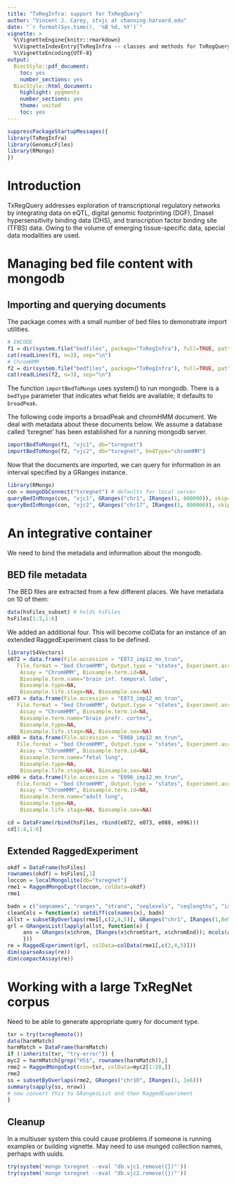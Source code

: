 ```yaml
---
title: "TxRegInfra: support for TxRegQuery"
author: "Vincent J. Carey, stvjc at channing.harvard.edu"
date: "`r format(Sys.time(), '%B %d, %Y')`"
vignette: >
  %\VignetteEngine{knitr::rmarkdown}
  %\VignetteIndexEntry{TxRegInfra -- classes and methods for TxRegQuery}
  %\VignetteEncoding{UTF-8}
output:
  BiocStyle::pdf_document:
    toc: yes 
    number_sections: yes 
  BiocStyle::html_document:
    highlight: pygments
    number_sections: yes 
    theme: united
    toc: yes 
---
```


```r
suppressPackageStartupMessages({
library(TxRegInfra)
library(GenomicFiles)
library(RMongo)
})
```

# Introduction

TxRegQuery addresses exploration of transcriptional regulatory networks
by integrating data on eQTL, digital genomic footprinting (DGF), DnaseI
hypersensitivity binding data (DHS), and transcription
factor binding site (TFBS) data.  Owing to the volume of emerging tissue-specific
data, special data modalities are used.

# Managing bed file content with mongodb

## Importing and querying documents

The package comes with a small number of bed files to demonstrate
import utilities.
```r
# ENCODE
f1 = dir(system.file("bedfiles", package="TxRegInfra"), full=TRUE, patt="ENCFF971VCD")
cat(readLines(f1, n=3), sep="\n")
# ChromHMM
f2 = dir(system.file("bedfiles", package="TxRegInfra"), full=TRUE, patt="E096_imp12")
cat(readLines(f2, n=3), sep="\n")
```

The function `importBedToMongo` uses system() to run
mongodb.
There is a `bedType` parameter that indicates what fields are available; it
defaults to `broadPeak`.

The following code imports a broadPeak and chromHMM document.
We deal with metadata about these documents below.
We assume a database called 'txregnet' has been established
for a running mongodb server.
```r
importBedToMongo(f1, "vjc1", db="txregnet")
importBedToMongo(f2, "vjc2", db="txregnet", bedType="chromHMM")
```

Now that the documents are imported, we can query for
information in an interval specified by a GRanges instance.
```r
library(RMongo)
con = mongoDbConnect("txregnet") # defaults for local server
queryBedInMongo(con, "vjc1", GRanges("chr1", IRanges(1, 800000)), skip=0, limit=5)
queryBedInMongo(con, "vjc2", GRanges("chr17", IRanges(1, 800000)), skip=0, limit=5)
```

# An integrative container

We need to bind the metadata and information about the mongodb.

## BED file metadata

The BED files are extracted from a few different places.  We have
metadata on 10 of them:
```r
data(hsFiles_subset) # holds hsFiles
hsFiles[1:3,1:6]
```
We added an additional four.  This will become colData for an
instance of an extended RaggedExperiment class to be defined.
```r
library(S4Vectors)
e072 = data.frame(File.accession = "E072_imp12_mn_trun",
   File.format = "bed ChromHMM", Output.type = "states", Experiment.accession=NA,
    Assay = "ChromHMM", Biosample.term.id=NA, 
    Biosample.term.name="brain inf. temporal lobe",
    Biosample.type=NA,
    Biosample.life.stage=NA, Biosample.sex=NA)
e073 = data.frame(File.accession = "E073_imp12_mn_trun",
   File.format = "bed ChromHMM", Output.type = "states", Experiment.accession=NA,
    Assay = "ChromHMM", Biosample.term.id=NA, 
    Biosample.term.name="brain prefr. cortex",
    Biosample.type=NA,
    Biosample.life.stage=NA, Biosample.sex=NA)
e088 = data.frame(File.accession = "E088_imp12_mn_trun",
   File.format = "bed ChromHMM", Output.type = "states", Experiment.accession=NA,
    Assay = "ChromHMM", Biosample.term.id=NA, 
    Biosample.term.name="fetal lung",
    Biosample.type=NA,
    Biosample.life.stage=NA, Biosample.sex=NA)
e096 = data.frame(File.accession = "E096_imp12_mn_trun",
   File.format = "bed ChromHMM", Output.type = "states", Experiment.accession=NA,
    Assay = "ChromHMM", Biosample.term.id=NA, 
    Biosample.term.name="adult lung",
    Biosample.type=NA,
    Biosample.life.stage=NA, Biosample.sex=NA)
```
```r
cd = DataFrame(rbind(hsFiles, rbind(e072, e073, e088, e096)))
cd[1:4,1:6]
```

## Extended RaggedExperiment

```r
okdf = DataFrame(hsFiles)
rownames(okdf) = hsFiles[,1]
loccon = localMongolite(db="txregnet")
rme1 = RaggedMongoExpt(loccon, colData=okdf)
rme1
```

```r
badn = c("seqnames", "ranges", "strand", "seqlevels", "seqlengths", "isCircular", "start", "end", "width", "element")
cleanCols = function(x) setdiff(colnames(x), badn)
allst = subsetByOverlaps(rme1[,c(2,4,5)], GRanges("chr1", IRanges(1,8e5))) 
grl = GRangesList(lapply(allst, function(x) {
     ans = GRanges(x$chrom, IRanges(x$chromStart, x$chromEnd)); mcols(ans) = x[,cleanCols(x)]; ans
     }))
re = RaggedExperiment(grl, colData=colData(rme1[,c(2,4,5)])) 
dim(sparseAssay(re))
dim(compactAssay(re))
```

# Working with a large TxRegNet corpus

Need to be able to generate appropriate query for
document type.

```r
txr = try(txregRemote())
data(harmMatch)
harmMatch = DataFrame(harmMatch)
if (!inherits(txr, "try-error")) {
myc2 = harmMatch[grep("HS$", rownames(harmMatch)),]
rme2 = RaggedMongoExpt(con=txr, colData=myc2[1:20,])
rme2
ss = subsetByOverlaps(rme2, GRanges("chr10", IRanges(1, 1e6)))
summary(sapply(ss, nrow))
# now convert this to GRangesList and then RaggedExperiment
}
```


## Cleanup

In a multiuser system this could cause problems if someone
is running examples or building vignette.  May need to
use munged collection names, perhaps with uuids.

```r
try(system('mongo txregnet --eval "db.vjc1.remove({})"'))
try(system('mongo txregnet --eval "db.vjc2.remove({})"'))
```





